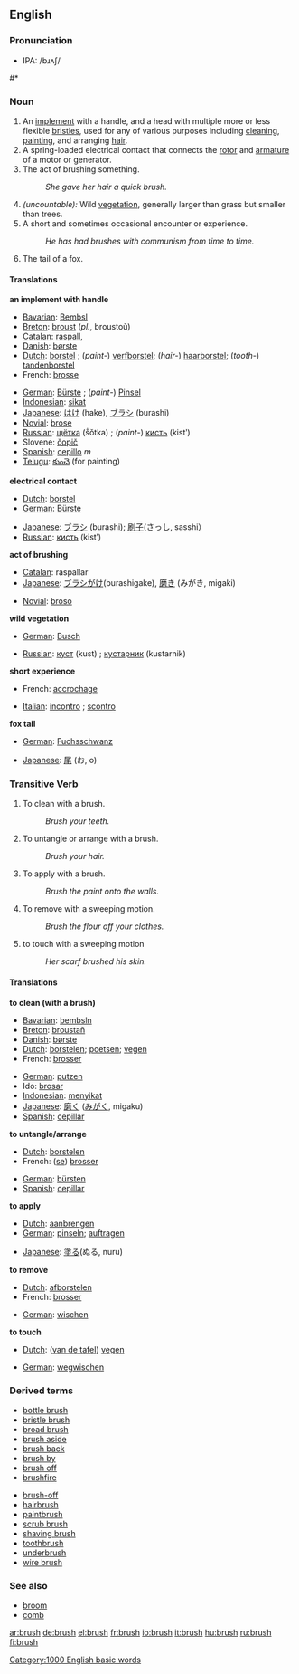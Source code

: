 ==English==

===Pronunciation===
*IPA: /bɹʌʃ/
#*{{audio|en-us-brush.ogg|Audio (US)}}

===Noun===
{{en-noun-reg-es}}

#<!--DefN-A--> An [[implement]] with a handle, and a head with multiple more or less flexible [[bristle]]s, used for any of various purposes including [[clean]]ing, [[paint]]ing, and arranging [[hair]].
#<!--DefN-B--> A spring-loaded electrical contact that connects the [[rotor]] and [[armature]] of a motor or generator.
#<!--DefN-C--> The act of brushing something.
#: ''She gave her hair a quick brush.''
#<!--DefN-D--> ''(uncountable):'' Wild [[vegetation]], generally larger than grass but smaller than trees.
#<!--DefN-E--> A short and sometimes occasional encounter or experience.
#: ''He has had brushes with communism from time to time.''
#<!--DefN-F--> The tail of a fox.

====Translations====
<!--DefN-A-->'''an implement with handle'''
{{top}}
*[[Bavarian]]: [[Bembsl]] {{m}}
*[[w:Breton language|Breton]]: [[broust]] {{m}} (''pl.'', broustoù)
*[[w:Catalan language|Catalan]]: [[raspall]], {{m}}
*[[w:Danish language|Danish]]: [[børste]] {{c}}
*[[w:Dutch language|Dutch]]: [[borstel]] {{m}}; (''paint-'') [[verfborstel]]; (''hair-'') [[haarborstel]]; (''tooth-'') [[tandenborstel]]
*French: [[brosse]] {{f}}
{{mid}}
*[[w:German language|German]]: [[Bürste]] {{f}}; (''paint-'') [[Pinsel]] {{m}}
*[[w:Indonesian language|Indonesian]]: [[sikat]]
*[[w:Japanese language|Japanese]]: [[はけ]] (hake), [[ブラシ]] (burashi)
*[[Novial]]: [[brose]]
*[[w:Russian language|Russian]]: [[щётка]] (ṧǒtka) {{f}}; (''paint-'') [[кисть]] (kistʹ) {{f}}
*Slovene: [[čopič]] {{m}}
*[[w:Spanish language|Spanish]]: [[cepillo]] ''m''
*[[Telugu]]: [[కుంచె]] (for painting)
{{bottom}}

<!--DefN-B-->'''electrical contact'''
{{top}}
*[[w:Dutch language|Dutch]]: [[borstel]] {{m}}
*[[w:German language|German]]: [[Bürste]] {{f}}
{{mid}}
*[[w:Japanese language|Japanese]]: [[ブラシ]] (burashi); [[刷子]](さっし, sasshi）
*[[w:Russian language|Russian]]: [[кисть]] (kistʹ) {{f}}
{{bottom}}

<!--DefN-C-->'''act of brushing'''
{{top}}
*[[w:Catalan language|Catalan]]: raspallar
*[[w:Japanese language|Japanese]]: [[ブラシがけ]](burashigake), [[磨き]] (みがき, migaki) 
{{mid}}
*[[Novial]]: [[broso]]
{{bottom}}

<!--DefN-D-->'''wild vegetation'''
{{top}}
*[[w:German language|German]]: [[Busch]] {{n}}
{{mid}}
*[[w:Russian language|Russian]]: [[куст]] (kust) {{m}}; [[кустарник]] (kustarnik) {{m}}
{{bottom}}

<!--DefN-E-->'''short experience'''
{{top}}
*French: [[accrochage]] {{m}}
{{mid}}
*[[w:Italian language|Italian]]: [[incontro]] {{m}}; [[scontro]] {{m}}
{{bottom}}

<!--DefN-F-->'''fox tail'''
{{top}}
*[[w:German language|German]]: [[Fuchsschwanz]] {{m}}
{{mid}}
*[[w:Japanese language|Japanese]]: [[尾]] (お, o)
{{bottom}}

===Transitive Verb===
{{en-infl-reg-sibilant|bru|sh|}}

#<!--DefTV-A-->To clean with a brush.
#: ''Brush your teeth.''
#<!--DefTV-B-->To untangle or arrange with a brush.
#: ''Brush your hair.''
#<!--DefTV-C-->To apply with a brush.
#: ''Brush the paint onto the walls.''
#<!--DefTV-D-->To remove with a sweeping motion.
#: ''Brush the flour off your clothes.''
#<!--DefTV-E-->to touch with a sweeping motion
#: ''Her scarf brushed his skin.''

====Translations====
<!--DefTV-A-->'''to clean (with a brush)'''
{{top}}
*[[Bavarian]]: [[bembsln]]
*[[w:Breton language|Breton]]: [[broustañ]]
*[[w:Danish language|Danish]]: [[børste]]
*[[w:Dutch language|Dutch]]: [[borstelen]]; [[poetsen]]; [[vegen]]
*French: [[brosser]]
{{mid}}
*[[w:German language|German]]: [[putzen]]
*Ido: [[brosar]]
*[[w:Indonesian language|Indonesian]]: [[sikat|menyikat]]
*[[w:Japanese language|Japanese]]: [[磨く]] ([[みがく]], migaku) 
*[[w:Spanish language|Spanish]]: [[cepillar]]
{{bottom}}

<!--DefTV-B-->'''to untangle/arrange'''
{{top}}
*[[w:Dutch language|Dutch]]: [[borstelen]]
*French: ([[se brosser|se]]) [[se brosser|brosser]]
{{mid}}
*[[w:German language|German]]: [[bürsten]]
*[[w:Spanish language|Spanish]]: [[cepillar]]
{{bottom}}

<!--DefTV-C-->'''to apply'''
{{top}}
*[[w:Dutch language|Dutch]]: [[aanbrengen]]
*[[w:German language|German]]: [[pinseln]]; [[auftragen]]
{{mid}}
*[[w:Japanese language|Japanese]]: [[塗る]](ぬる, nuru)
{{bottom}}

<!--DefTV-D-->'''to remove'''
{{top}}
*[[w:Dutch language|Dutch]]: [[afborstelen]]
*French: [[brosser]]
{{mid}}
*[[w:German language|German]]: [[wischen]]
{{bottom}}

<!--DefTV-E-->'''to touch'''
{{top}}
*[[w:Dutch language|Dutch]]: ([[van de tafel vegen|van de tafel]]) [[vegen]]
{{mid}}
*[[w:German language|German]]: [[wegwischen]]
{{bottom}}

===Derived terms===
{{top}}
*[[bottle brush]]
*[[bristle brush]]
*[[broad brush]]
*[[brush aside]]
*[[brush back]]
*[[brush by]]
*[[brush off]]
*[[brushfire]]
{{mid}}
*[[brush-off]]
*[[hairbrush]]
*[[paintbrush]]
*[[scrub brush]]
*[[shaving brush]]
*[[toothbrush]]
*[[underbrush]]
*[[wire brush]]
{{bottom}}

===See also===
*[[broom]]
*[[comb]]

[[Category:1000 English basic words]]

[[ar:brush]]
[[de:brush]]
[[el:brush]]
[[fr:brush]]
[[io:brush]]
[[it:brush]]
[[hu:brush]]
[[ru:brush]]
[[fi:brush]]